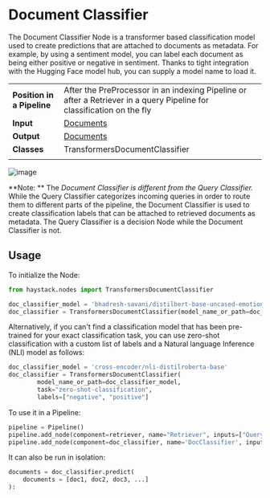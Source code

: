 # Document Classifier

The Document Classifier Node is a transformer based classification model used to create predictions that are attached to documents as metadata.
For example, by using a sentiment model, you can label each document as being either positive or negative in sentiment.
Thanks to tight integration with the Hugging Face model hub, you can supply a model name to load it.

|||
|-------------|-----------------------------------------------------------------------------------------------------------------------------------------------------------------------------|
|__Position in a Pipeline__| After the PreProcessor in an indexing Pipeline or after a Retriever in a query Pipeline for classification on the fly |
|__Input__       | [Documents](/components/v1.7.0/documents-answers-labels#document)                                                                                                                                                                   |
|__Output__      | [Documents](/components/v1.7.0/documents-answers-labels#document)                                                                                                                                                                     |
|__Classes__     | TransformersDocumentClassifier                                                                                                                                             |
|||

![image](/img/classifier.png)

<div className="max-w-xl bg-yellow-light-theme border-l-8 border-yellow-dark-theme px-6 pt-6 pb-4 my-4 rounded-md dark:bg-yellow-900">

**Note: ** The *Document Classifier is different from the Query Classifier.*
While the Query Classifier categorizes incoming queries in order to route them to different parts of the pipeline,
the Document Classifier is used to create classification labels that can be attached to retrieved documents as metadata.
The Query Classifier is a decision Node while the Document Classifier is not.

</div>

## Usage

To initialize the Node:

``` python
from haystack.nodes import TransformersDocumentClassifier

doc_classifier_model = 'bhadresh-savani/distilbert-base-uncased-emotion'
doc_classifier = TransformersDocumentClassifier(model_name_or_path=doc_classifier_model)
```

Alternatively, if you can't find a classification model that has been pre-trained for your exact classification task,
you can use zero-shot classification with a custom list of labels and a Natural language Inference (NLI) model as follows:

``` python
doc_classifier_model = 'cross-encoder/nli-distilroberta-base'
doc_classifier = TransformersDocumentClassifier(
        model_name_or_path=doc_classifier_model,
        task="zero-shot-classification",
        labels=["negative", "positive"]
```

To use it in a Pipeline:

``` python
pipeline = Pipeline()
pipeline.add_node(component=retriever, name="Retriever", inputs=["Query"])
pipeline.add_node(component=doc_classifier, name='DocClassifier', inputs=['Retriever'])
```

It can also be run in isolation:

``` python
documents = doc_classifier.predict(
    documents = [doc1, doc2, doc3, ...]
):
```
